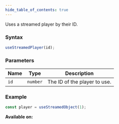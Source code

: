 ```yaml
---
hide_table_of_contents: true
---
```



Uses a streamed player by their ID.

### Syntax

```js
useStreamedPlayer(id);
```

### Parameters

| Name | Type     | Description                  |
| ---- | -------- | ---------------------------- |
| `id` | `number` | The ID of the player to use. |

### Example

```js
const player = useStreamedObject(1);
```

**Available on:** <ClientTag />
